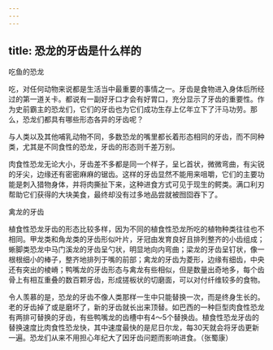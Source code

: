 ```yaml
---
---
---
```

title: 恐龙的牙齿是什么样的
---




吃鱼的恐龙



吃，对任何动物来说都是生活当中最重要的事情之一。牙齿是食物进入身体后所经过的第一道关卡。都说有一副好牙口才会有好胃口，充分显示了牙齿的重要性。作为史前霸主的恐龙们，它们的牙齿也为它们成功生存上亿年立下了汗马功劳。那么，恐龙们都具有哪些形态各异的牙齿呢？

与人类以及其他哺乳动物不同，多数恐龙的嘴里都长着形态相同的牙齿，而不同种类，尤其是不同食性的恐龙，牙齿的形态则千差万别。

肉食性恐龙无论大小，牙齿差不多都是同一个样子，呈匕首状，微微弯曲，有尖锐的牙尖，边缘还有密密麻麻的锯齿。这样的牙齿显然不能用来咀嚼，它们的主要功能是刺入猎物身体，并将肉撕扯下来，这种进食方式可见于现生的鳄类。满口利刃帮助它们获得的大块美食，最终却没有过多地品尝就被囫囵吞下了。

禽龙的牙齿



植食性恐龙牙齿的形态比较多样，因为不同的植食性恐龙所吃的植物种类往往也不相同。甲龙类和角龙类的牙齿形似叶片，牙冠由发育良好且排列整齐的小齿组成；蜥脚类恐龙中马门溪龙的牙齿呈勺状，明显地向内弯曲；梁龙的牙齿呈钉状，像一根根细小的棒子，整齐地排列于嘴的前部；禽龙的牙齿为菱形，边缘有细齿，中央还有突出的棱嵴；鸭嘴龙的牙齿形态与禽龙有些相似，但是数量出奇地多，每个齿骨上有相互重叠的数百颗牙齿，形成搓板状的切磨面，可以对付纤维较多的食物。

令人羡慕的是，恐龙的牙齿不像人类那样一生中只能替换一次，而是终身生长的。老的牙齿掉了或是磨坏了，新的牙齿就长出来顶替。如巴西的一种巨型肉食性恐龙有两排可替换的牙齿，有些鸭嘴龙的齿槽中有4～5个替换齿。植食性恐龙牙齿的替换速度比肉食性恐龙快，其中速度最快的是尼日尔龙，每30天就会将牙齿更新一遍。恐龙们从来不用担心年纪大了因牙齿问题而影响进食。（张蜀康）